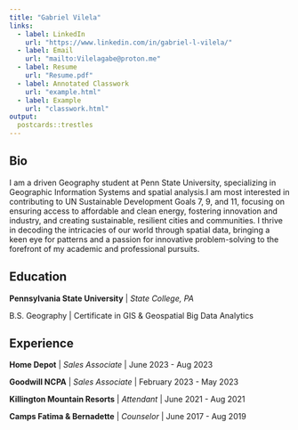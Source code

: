 ```yaml
---
title: "Gabriel Vilela"
links:
  - label: LinkedIn
    url: "https://www.linkedin.com/in/gabriel-l-vilela/"
  - label: Email
    url: "mailto:Vilelagabe@proton.me"
  - label: Resume
    url: "Resume.pdf"
  - label: Annotated Classwork
    url: "example.html"
  - label: Example
    url: "classwork.html"
output:
  postcards::trestles
---
```


## Bio

I am a driven Geography student at Penn State University, specializing in Geographic Information Systems and spatial analysis.I am most interested in contributing to UN Sustainable Development Goals 7, 9, and 11, focusing on ensuring access to affordable and clean energy, fostering innovation and industry, and creating sustainable, resilient cities and communities. I thrive in decoding the intricacies of our world through spatial data, bringing a keen eye for patterns and a passion for innovative problem-solving to the forefront of my academic and professional pursuits.

## Education

**Pennsylvania State University** \| *State College, PA*

B.S. Geography \| Certificate in GIS & Geospatial Big Data Analytics

## Experience

**Home Depot** \| *Sales Associate* \| June 2023 - Aug 2023

**Goodwill NCPA** \| *Sales Associate* \| February 2023 - May 2023

**Killington Mountain Resorts** \| *Attendant* \| June 2021 - Aug 2021

**Camps Fatima & Bernadette** \| *Counselor* \| June 2017 - Aug 2019
